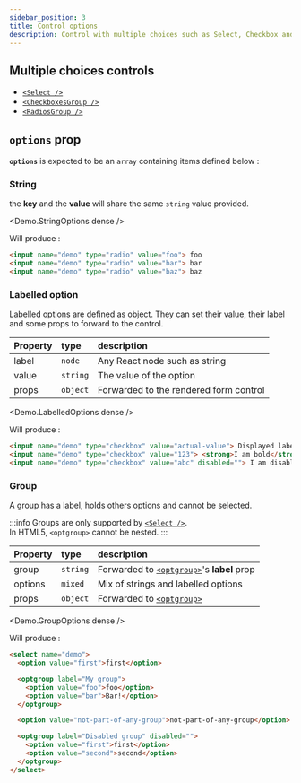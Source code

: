 ```yaml
---
sidebar_position: 3
title: Control options
description: Control with multiple choices such as Select, Checkbox and Radio in HTML5
---
```



<!-- docusaurus do not support css import from node_modules -->
<style type="text/css"> { ConcreteFormStyles } </style>

## Multiple choices controls

- [`<Select />`](./api#select-)
- [`<CheckboxesGroup />`](./api#checkboxesgroup-)
- [`<RadiosGroup />`](./api#radiosgroup-)

## `options` prop

**`options`** is expected to be an `array` containing items defined below :

### String
the **key** and the **value** will share the same `string` value provided.

<Demo.StringOptions dense />

Will produce :
```html
<input name="demo" type="radio" value="foo"> foo
<input name="demo" type="radio" value="bar"> bar
<input name="demo" type="radio" value="baz"> baz
```

### Labelled option
Labelled options are defined as object. They can set their value, their label and some props to forward to the control.

| Property | type | description |
| :--- | :--- | :--- |
| label | `node` | Any React node such as string |
| value | `string` | The value of the option |
| props | `object` | Forwarded to the rendered form control |

<Demo.LabelledOptions dense />

Will produce :
```html
<input name="demo" type="checkbox" value="actual-value"> Displayed label
<input name="demo" type="checkbox" value="123"> <strong>I am bold</strong>
<input name="demo" type="checkbox" value="abc" disabled=""> I am disabled
```

### Group
A group has a label, holds others options and cannot be selected.

:::info
Groups are only supported by [`<Select />`](./api#select-).<br />
In HTML5, `<optgroup>` cannot be nested.
:::

| Property | type | description |
| :--- | :--- | :--- |
| group | `string` | Forwarded to [`<optgroup>`](https://developer.mozilla.org/en-US/docs/Web/HTML/Element/optgroup)'s **label** prop |
| options | `mixed` | Mix of strings and labelled options |
| props | `object` | Forwarded to [`<optgroup>`](https://developer.mozilla.org/en-US/docs/Web/HTML/Element/optgroup) |

<Demo.GroupOptions dense />

Will produce :
```html
<select name="demo">
  <option value="first">first</option>

  <optgroup label="My group">
    <option value="foo">foo</option>
    <option value="bar">Bar!</option>
  </optgroup>

  <option value="not-part-of-any-group">not-part-of-any-group</option>

  <optgroup label="Disabled group" disabled="">
    <option value="first">first</option>
    <option value="second">second</option>
  </optgroup>
</select>
```